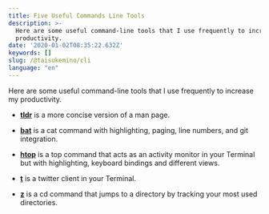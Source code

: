 ```yaml
---
title: Five Useful Commands Line Tools
description: >-
  Here are some useful command-line tools that I use frequently to increase my
  productivity.
date: '2020-01-02T08:35:22.632Z'
keywords: []
slug: /@taisukemino/cli
language: "en"
---
```


Here are some useful command-line tools that I use frequently to increase my productivity.

- [**tldr**](https://github.com/tldr-pages/tldr) is a more concise version of a man page.

- [**bat**](https://github.com/sharkdp/bat) is a cat command with highlighting, paging, line numbers, and git integration.

- [**htop**](https://hisham.hm/htop/) is a top command that acts as an activity monitor in your Terminal but with highlighting, keyboard bindings and different views.

- [**t**](https://github.com/sferik/t%0A) is a twitter client in your Terminal. 

- [**z**](https://github.com/rupa/z) is a cd command that jumps to a directory by tracking your most used directories.
